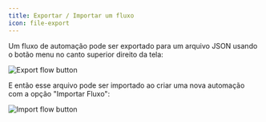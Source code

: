 ```yaml
---
title: Exportar / Importar um fluxo
icon: file-export
---
```


Um fluxo de automação pode ser exportado para um arquivo JSON usando o botão menu no canto superior direito da tela:

<Frame style={{ maxWidth: '400px' }}>
  <img src="/images/admin/automation/export-flow.png" alt="Export flow button" />
</Frame>

E então esse arquivo pode ser importado ao criar uma nova automação com a opção "Importar Fluxo":

<Frame>
  <img src="/images/admin/automation/import-flow.png" alt="Import flow button" />
</Frame>
